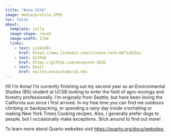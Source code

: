 ```yaml
---
title: "Anna Côté"
image: media/profile.JPEG
toc: false
about: 
  template: jolla
  image-shape: round
  image-width: 17em
  links:
    - text: LinkedIn
      href: https://www.linkedin.com/in/anna-cote-bb71a02ba/
    - text: GitHub
      href: https://github.com/annacote-2026
    - text: Email
      href: mailto:annacote@ucsb.edu
---
```


Hi! I'm Anna! I'm currently finishing out my second year as an Environmental Studies (BS) student at UCSB looking to enter the field of agro-ecology and forestry professionally. I'm originally from Seattle, but have been loving the California sun since I first arrived. In my free time you can find me outdoors climbing or backpacking, or spending a rainy day inside crocheting or making New York Times Cooking recipes. Also, I generally prefer dogs to people, but I occasionally make exceptions. Stick around to find out more!

To learn more about Quarto websites visit <https://quarto.org/docs/websites>.


